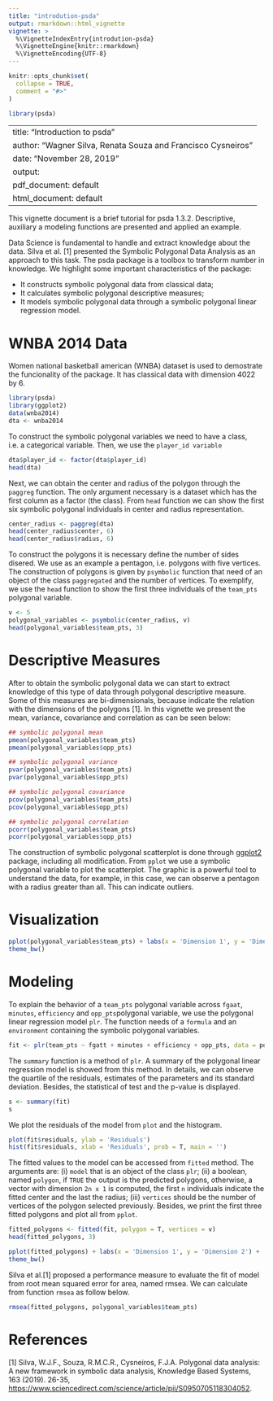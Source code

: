 ```yaml
---
title: "introdution-psda"
output: rmarkdown::html_vignette
vignette: >
  %\VignetteIndexEntry{introdution-psda}
  %\VignetteEngine{knitr::rmarkdown}
  %\VignetteEncoding{UTF-8}
---
```


```r
knitr::opts_chunk$set(
  collapse = TRUE,
  comment = "#>"
)
```

```r
library(psda)
```
---
title: "Introduction to psda"
author: "Wagner Silva, Renata Souza and Francisco Cysneiros"
date: "November 28, 2019"
output:
  pdf_document: default
  html_document: default
---


This vignette document is a brief tutorial for psda 1.3.2. Descriptive, auxiliary a modeling functions are presented and applied an example.

Data Science is fundamental to handle and extract knowledge about the data. Silva et al. [1] presented the Symbolic Polygonal Data Analysis as an approach to this task. The psda package is a toolbox to transform number in knowledge. We highlight some important characteristics of the package:

* It constructs symbolic polygonal data from classical data;
* It calculates symbolic polygonal descriptive measures;
* It models symbolic polygonal data through a symbolic polygonal linear regression model.

# WNBA 2014 Data
Women national basketball american (WNBA) dataset is used to demostrate the funcionality of the package. It has classical data with dimension 4022 by 6.

```r
library(psda)
library(ggplot2)
data(wnba2014)
dta <- wnba2014

```

To construct the symbolic polygonal variables we need to have a class, i.e. a categorical variable. Then, we use the `player_id variable` 

```r
dta$player_id <- factor(dta$player_id)
head(dta)
```

Next, we can obtain the center and radius of the polygon through the `paggreg` function. The only argument necessary is a dataset which has the first column as a factor (the class). From `head` function we can show the first six symbolic polygonal individuals in center and radius representation.

```r
center_radius <- paggreg(dta)
head(center_radius$center, 6)
head(center_radius$radius, 6)
```

To construct the polygons it is necessary define the number of sides disered. We use as an example a pentagon, i.e. polygons with five vertices. The construction of polygons is given by `psymbolic` function that need of an object of the class `paggregated` and the number of vertices. To exemplify, we use the `head` function to show the first three individuals of the `team_pts` polygonal variable.

```r
v <- 5 
polygonal_variables <- psymbolic(center_radius, v)
head(polygonal_variables$team_pts, 3)
```

# Descriptive Measures

After to obtain the symbolic polygonal data we can start to extract knowledge of this type of data through polygonal descriptive measure. Some of this measures are bi-dimensionals, because indicate the relation with the dimensions of the polygons [1]. In this vignette we present the mean, variance, covariance and correlation as can be seen below:

```r
## symbolic polygonal mean
pmean(polygonal_variables$team_pts)
pmean(polygonal_variables$opp_pts)

## symbolic polygonal variance
pvar(polygonal_variables$team_pts)
pvar(polygonal_variables$opp_pts)

## symbolic polygonal covariance
pcov(polygonal_variables$team_pts)
pcov(polygonal_variables$opp_pts)

## symbolic polygonal correlation
pcorr(polygonal_variables$team_pts) 
pcorr(polygonal_variables$opp_pts) 
```

The construction of symbolic polygonal scatterplot is done through [ggplot2](https://CRAN.R-project.org/package=ggplot2) package, including all modification. From `pplot` we use a symbolic polygonal variable to plot the scatterplot. The graphic is a powerful tool to understand the data, for example, in this case, we can observe a pentagon with a radius greater than all. This can indicate outliers.

# Visualization
```r
pplot(polygonal_variables$team_pts) + labs(x = 'Dimension 1', y = 'Dimension 2') +
theme_bw()
```

# Modeling

To explain the behavior of a `team_pts` polygonal variable across `fgaat`, `minutes`, `efficiency` and `opp_pts`polygonal variable, we use the polygonal linear regression model `plr`. The function needs of a `formula` and an `environment` containing the symbolic polygonal variables.

```r
fit <- plr(team_pts ~ fgatt + minutes + efficiency + opp_pts, data = polygonal_variables)
```

The `summary` function is a method of `plr`. A summary of the polygonal linear regression model is showed from this method. In details, we can observe the quartile of the residuals, estimates of the parameters and its standard deviation. Besides, the statistical of test and the p-value is displayed.

```r
s <- summary(fit)
s
```

We plot the residuals of the model from `plot` and the histogram.

```r
plot(fit$residuals, ylab = 'Residuals')
hist(fit$residuals, xlab = 'Residuals', prob = T, main = '')
```

The fitted values to the model can be accessed from `fitted` method. The arguments are: (i) `model` that is an object of the class `plr`; (ii) a boolean, named `polygon`, if `TRUE` the output is the predicted polygons, otherwise, a vector  with dimension `2n x 1` is computed, the first `n` individuals indicate the fitted center and the last the radius; (iii) `vertices` should be the number of vertices of the polygon selected previously. Besides, we print the first three fitted polygons and plot all from `pplot`.

```r
fitted_polygons <- fitted(fit, polygon = T, vertices = v)
head(fitted_polygons, 3)

pplot(fitted_polygons) + labs(x = 'Dimension 1', y = 'Dimension 2') +
theme_bw()
```

Silva et al.[1] proposed a performance measure to evaluate the fit of model from root mean squared error for area, named rmsea. We can calculate from function `rmsea` as follow below.

```r
rmsea(fitted_polygons, polygonal_variables$team_pts)
```

# References
[1] Silva, W.J.F., Souza, R.M.C.R., Cysneiros, F.J.A. Polygonal data analysis: A new framework in symbolic data analysis, Knowledge Based Systems, 163 (2019). 26-35, <https://www.sciencedirect.com/science/article/pii/S0950705118304052>.